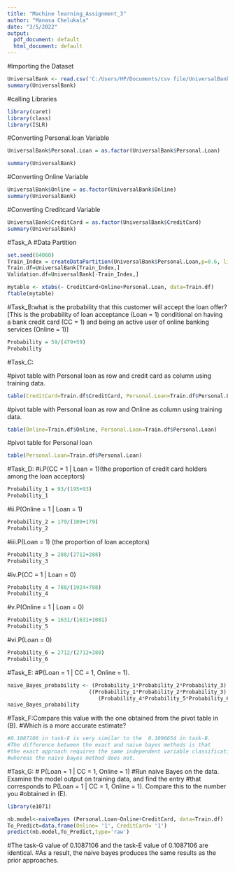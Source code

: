 ---
title: "Machine learning_Assignment_3"
author: "Manasa Chelukala"
date: "3/5/2022"
output:
  pdf_document: default
  html_document: default
---
#Importing the Dataset
```{r}
UniversalBank <- read.csv('C:/Users/HP/Documents/csv file/UniversalBank.csv')
summary(UniversalBank)

```
#calling Libraries
```{r}
library(caret)
library(class)
library(ISLR)
```
#Converting Personal.loan Variable

```{r}
UniversalBank$Personal.Loan = as.factor(UniversalBank$Personal.Loan) 

summary(UniversalBank)
```
#Converting Online Variable
```{r}
UniversalBank$Online = as.factor(UniversalBank$Online) 
summary(UniversalBank)
```
#Converting Creditcard Variable
```{r}
UniversalBank$CreditCard = as.factor(UniversalBank$CreditCard) 
summary(UniversalBank)

```
#Task_A
#Data Partition

```{r}
set.seed(64060)
Train_Index = createDataPartition(UniversalBank$Personal.Loan,p=0.6, list=FALSE) # 60% reserved for Train
Train.df=UniversalBank[Train_Index,]
Validation.df=UniversalBank[-Train_Index,]
```

```{r}
mytable <- xtabs(~ CreditCard+Online+Personal.Loan, data=Train.df)
ftable(mytable)
```

#Task_B:what is the probability that this customer will accept the loan offer? [This is the probability of loan acceptance (Loan = 1) conditional on having a bank credit card (CC = 1) and being an active user of online banking services (Online = 1)]
```{r}
Probability = 59/(479+59)
Probability
```


#Task_C:

#pivot table with  Personal loan as row and credit card as column using training data.
```{r}
table(CreditCard=Train.df$CreditCard, Personal.Loan=Train.df$Personal.Loan)
```
#pivot table with  Personal loan as row and Online as column using training data.
```{r}
table(Online=Train.df$Online, Personal.Loan=Train.df$Personal.Loan)
```
#pivot table for Personal loan
```{r}
table(Personal.Loan=Train.df$Personal.Loan)
```

#Task_D:
#i.P(CC = 1 | Loan = 1)(the proportion of credit card holders among the loan acceptors)
```{r}
Probability_1 = 93/(195+93)
Probability_1
```
#ii.P(Online = 1 | Loan = 1) 
```{r}
Probability_2 = 179/(109+179)
Probability_2
```

#iii.P(Loan = 1) (the proportion of loan acceptors) 
```{r}
Probability_3 = 288/(2712+288)
Probability_3
```

#iv.P(CC = 1 | Loan = 0) 
```{r}
Probability_4 = 788/(1924+788)
Probability_4
```

#v.P(Online = 1 | Loan = 0)
```{r}
Probability_5 = 1631/(1631+1081)
Probability_5
```

#vi.P(Loan = 0)
```{r}
Probability_6 = 2712/(2712+288)
Probability_6
```
#Task_E:
#P(Loan = 1 | CC = 1, Online = 1).
```{r}
naive_Bayes_probability <- (Probability_1*Probability_2*Probability_3) / 
                          ((Probability_1*Probability_2*Probability_3) + 
                             (Probability_4*Probability_5*Probability_6))
naive_Bayes_probability
```
#Task_F:Compare this value with the one obtained from the pivot table in (B).
#Which is a more accurate estimate?
```{r}
#0.1087106 in task-E is very similar to the  0.1096654 in task-B.
#The difference between the exact and naive bayes methods is that
#the exact approach requires the same independent variable classifications to predict, 
#whereas the naive bayes method does not.
```


#Task_G:
# P(Loan = 1 | CC = 1, Online = 1)
#Run naive Bayes on the data. Examine the model output on training data, and find the entry 
#that corresponds to P(Loan = 1 | CC = 1, Online = 1). Compare this to the number you 
#obtained in (E).

```{r}
library(e1071)
```

```{r}
nb.model<-naiveBayes (Personal.Loan~Online+CreditCard, data=Train.df)
To_Predict=data.frame(Online= '1', CreditCard= '1')
predict(nb.model,To_Predict,type='raw')
```
#The task-G value of 0.1087106 and the task-E value of 0.1087106 are identical.
#As a result, the naive bayes produces the same results as the prior approaches.
